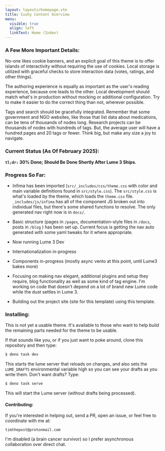 ```yaml
---
layout: layouts/homepage.vto
title: Cushy Content Overview
menu:
  visible: true
  align: left
  linkText: Home (Index)
---
```


### A Few More Important Details:

No-one likes cookie banners, and an explicit goal of this theme is to
offer islands of interactivity without requiring the use of cookies. Local
storage is utilized with graceful checks to store interaction data (votes, 
ratings, and other things).

The authoring experience is equally as important as the user's reading experience,
because one leads to the other. Local development should match what's in
production without mocking or additional configuration. Try to make it easier to do
the correct thing than not, wherever possible. 
 
Tags and search should be gracefully integrated. Remember that some government 
and NGO websites, like those that list data about medications, can be tens of thousands 
of nodes long. Research projects can be thousands of nodes with hundreds of tags. But,
the average user will have a hundred pages and 20 tags or fewer. Think big, but make 
any size a joy to navigate. 

<div class="alert alert--info margin-bottom--md" role="alert">
<h3>Current Status (As Of February 2025):</h3>
<strong><code>tl;dr:</code> 30% Done; Should Be Done Shortly After Lume 3 Ships.</strong>
</div>

### Progress So Far:

  - Infima has been imported (`src/_includes/css/theme.css` with color and main variable
  definitions found in `src/style.css`). The `src/style.css` is what's loaded by the theme,
  which loads the `theme.css` file. `_includes/js/infima` has all of the component JS 
  broken out into individual files, but there's some shared functions to resolve. The only 
  generated nav right now is in `docs/`. 

  - Basic structure (pages in `/pages`, documentation-style files in `/docs`, posts in `/blog`
  ) has been set up. Current focus is getting the nav auto generated with some yaml tweaks for
  it where appropriate.

  - Now running Lume 3 Dev

  - Internationalization in-progress

  - Components in-progress (mostly async vento at this point, until Lume3 bakes more)

  - Focusing on making nav elegant, additional plugins and setup they require, blog functionality
    as well as some kind of tag engine. I'm working on code that doesn't depend on a lot of brand 
    new Lume code while the dust settles in Lume 3.

  - Building out the project site (site for this template) using this template. 

### Installing:

This is not yet a usable theme. It's available to those who want to help build the remaining parts 
needed for the theme to be usable. 

If that sounds like you, or if you just want to poke around, clone this repository and then type:

```bash
$ deno task dev
```

This starts the lume server that reloads on changes, and also sets the `LUME_DRAFTS` environmental
variable high so you can see your drafts as you write them. Don't want drafts? Type:

```bash
$ deno task serve
```

This will start the Lume server (without drafts being processed).

#### Contributing:

If you're interested in helping out, send a PR, open an issue, or feel free to coordinate with me 
at:

```
timthepost@protonmail.com
```

I'm disabled (a brain cancer survivor) so I prefer asynchronous collaboration over direct chat.
